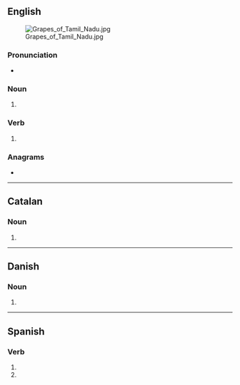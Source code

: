 {{also|grapés}}
==English==
[[File:Grapes of Tamil Nadu.jpg|thumb]]

===Pronunciation===
* {{IPA|/ɡɹeɪps/|lang=en}}

===Noun===
{{head|en|noun plural form}}

# {{plural of|grape|lang=en}}

===Verb===
{{head|en|verb form}}

# {{en-third-person singular of|grape}}

===Anagrams===
* {{anagrams|en|a=aegprs|Gasper|gapers|gasper|pagers|parges|sparge}}

----

==Catalan==

===Noun===
{{head|ca|noun form}}

# {{plural of|grapa|lang=ca}}

----

==Danish==

===Noun===
{{head|da|noun form|g=c}}

# {{inflection of|grape||gen|s|indef|lang=da}}

----

==Spanish==

===Verb===
{{head|es|verb form}}

# {{es-verb form of|ending=ar|mood=imperative|sense=negative|pers=2|formal=no|number=singular|grapar}}
# {{es-verb form of|ending=ar|mood=subjunctive|tense=present|pers=2|formal=no|number=singular|grapar}}
